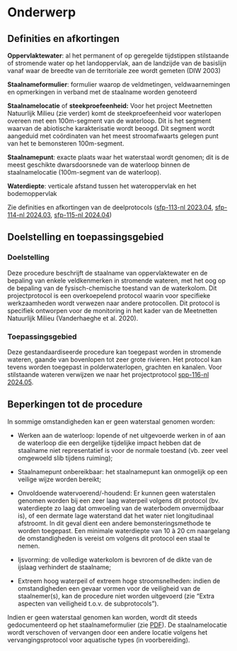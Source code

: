 # Onderwerp

## Definities en afkortingen

**Oppervlaktewater**: al het permanent of op geregelde tijdstippen stilstaande of stromende water op het landoppervlak, aan de landzijde van de basislijn vanaf waar de breedte van de territoriale zee wordt gemeten (DIW 2003)

**Staalnameformulier**: formulier waarop de veldmetingen, veldwaarnemingen en opmerkingen in verband met de staalname worden genoteerd

**Staalnamelocatie** of **steekproefeenheid:** Voor het project Meetnetten Natuurlijk Milieu (zie verder) komt de steekproefeenheid voor waterlopen overeen met een 100m-segment van de waterloop.
Dit is het segment waarvan de abiotische karakterisatie wordt beoogd.
Dit segment wordt aangeduid met coördinaten van het meest stroomafwaarts gelegen punt van het te bemonsteren 100m-segment.

**Staalnamepunt**: exacte plaats waar het waterstaal wordt genomen; dit is de meest geschikte dwarsdoorsnede van de waterloop binnen de staalnamelocatie (100m-segment van de waterloop).

**Waterdiepte**: verticale afstand tussen het wateroppervlak en het bodemoppervlak

Zie definities en afkortingen van de deelprotocols ([sfp-113-nl 2023.04](../2023.04/index.html), [sfp-114-nl 2024.03](../2024.03/index.html), [sfp-115-nl 2024.04](../2024.04/index.html))

## Doelstelling en toepassingsgebied

### Doelstelling

Deze procedure beschrijft de staalname van oppervlaktewater en de bepaling van enkele veldkenmerken in stromende wateren, met het oog op de bepaling van de fysisch-chemische toestand van de waterkolom.
Dit projectprotocol is een overkoepelend protocol waarin voor specifieke werkzaamheden wordt verwezen naar andere protocollen.
Dit protocol is specifiek ontworpen voor de monitoring in het kader van de Meetnetten Natuurlijk Milieu (Vanderhaeghe et al. 2020).

### Toepassingsgebied

Deze gestandaardiseerde procedure kan toegepast worden in stromende wateren, gaande van bovenlopen tot zeer grote rivieren.
Het protocol kan tevens worden toegepast in polderwaterlopen, grachten en kanalen.
Voor stilstaande wateren verwijzen we naar het projectprotocol [spp-116-nl 2024.05](../2024.05/index.html).

## Beperkingen tot de procedure

In sommige omstandigheden kan er geen waterstaal genomen worden:

-   Werken aan de waterloop: lopende of net uitgevoerde werken in of aan de waterloop die een dergelijke tijdelijke impact hebben dat de staalname niet representatief is voor de normale toestand (vb. zeer veel omgewoeld slib tijdens ruiming);

-   Staalnamepunt onbereikbaar: het staalnamepunt kan onmogelijk op een veilige wijze worden bereikt;

-   Onvoldoende watervoerend/-houdend: Er kunnen geen waterstalen genomen worden bij een zeer laag waterpeil volgens dit protocol (bv. waterdiepte zo laag dat omwoeling van de waterbodem onvermijdbaar is), of een dermate lage waterstand dat het water niet longitudinaal afstroomt.
    In dit geval dient een andere bemonsteringsmethode te worden toegepast.
    Een minimale waterdiepte van 10 à 20 cm naargelang de omstandigheden is vereist om volgens dit protocol een staal te nemen.

-   Ijsvorming: de volledige waterkolom is bevroren of de dikte van de ijslaag verhindert de staalname;

-   Extreem hoog waterpeil of extreem hoge stroomsnelheden: indien de omstandigheden een gevaar vormen voor de veiligheid van de staalnemer(s), kan de procedure niet worden uitgevoerd (zie "Extra aspecten van veiligheid t.o.v. de subprotocols").

Indien er geen waterstaal genomen kan worden, wordt dit steeds gedocumenteerd op het staalnameformulier (zie [PDF](./media/Veldformulier_water.pdf)).
De staalnamelocatie wordt verschoven of vervangen door een andere locatie volgens het vervangingsprotocol voor aquatische types (in voorbereiding).
